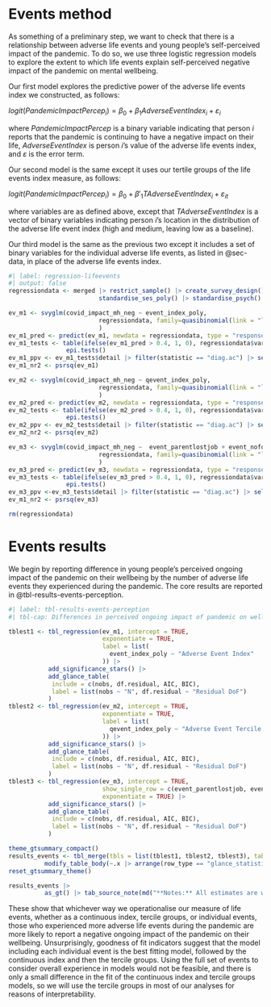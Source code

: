 # Events method

As something of a preliminary step, we want to check that there is a relationship between adverse life events and young people's self-perceived impact of the pandemic. To do so, we use three logistic regression models to explore the extent to which life events explain self-perceived negative impact of the pandemic on mental wellbeing.

Our first model explores the predictive power of the adverse life events index we constructed, as follows:

$logit(PandemicImpactPercep_{i}) = \beta_0 + \beta_{1} AdverseEventIndex_{i} + \varepsilon_{i}$

where $PandemicImpactPercep$ is a binary variable indicating that person $i$ reports that the pandemic is continuing to have a negative impact on their life, $AdverseEventIndex$ is person $i$’s value of the adverse life events index, and $\varepsilon$ is the error term.

Our second model is the same except it uses our tertile groups of the life events index measure, as follows:

$logit(PandemicImpactPercep_{i}) = \beta_0 + \beta'_{1} TAdverseEventIndex_{i} + \varepsilon_{it}$

where variables are as defined above, except that $TAdverseEventIndex$ is a vector of binary variables indicating person $i$’s location in the distribution of the adverse life event index (high and medium, leaving low as a baseline).

Our third model is the same as the previous two except it includes a set of binary variables for the individual adverse life events, as listed in @sec-data, in place of the adverse life events index.
```r
#| label: regression-lifeevents
#| output: false
regressiondata <- merged |> restrict_sample() |> create_survey_design() |>
                         standardise_ses_poly() |> standardise_psych() |> standardise_event_index_poly() |> create_qses_groups() |> create_qevent_groups()

ev_m1 <- svyglm(covid_impact_mh_neg ~ event_index_poly,
                         regressiondata, family=quasibinomial(link = "logit")
                         )
ev_m1_pred <- predict(ev_m1, newdata = regressiondata, type = "response")
ev_m1_tests <- table(ifelse(ev_m1_pred > 0.4, 1, 0), regressiondata$variables$covid_impact_mh_neg) |>
                epi.tests()
ev_m1_ppv <- ev_m1_tests$detail |> filter(statistic == "diag.ac") |> select(est) |> round(digits = 2) |> as.numeric()
ev_m1_nr2 <- psrsq(ev_m1)

ev_m2 <- svyglm(covid_impact_mh_neg ~ qevent_index_poly,
                         regressiondata, family=quasibinomial(link = "logit")
                         )
ev_m2_pred <- predict(ev_m2, newdata = regressiondata, type = "response")
ev_m2_tests <- table(ifelse(ev_m2_pred > 0.4, 1, 0), regressiondata$variables$covid_impact_mh_neg) |>
                epi.tests()
ev_m2_ppv <- ev_m2_tests$detail |> filter(statistic == "diag.ac") |> select(est) |> round(digits = 2) |> as.numeric()
ev_m2_nr2 <- psrsq(ev_m2)

ev_m3 <- svyglm(covid_impact_mh_neg ~  event_parentlostjob + event_nofood + event_nobills + event_seriousill + event_familydied + event_arguewithparents + event_arguebetweenparents + event_movehouse + event_parentsseparated,
                         regressiondata, family=quasibinomial(link = "logit")
                         )
ev_m3_pred <- predict(ev_m3, newdata = regressiondata, type = "response")
ev_m3_tests <- table(ifelse(ev_m3_pred > 0.4, 1, 0), regressiondata$variables$covid_impact_mh_neg) |>
                epi.tests()
ev_m3_ppv <-ev_m3_tests$detail |> filter(statistic == "diag.ac") |> select(est) |> round(digits = 2) |> as.numeric()
ev_m1_nr2 <- psrsq(ev_m3)

rm(regressiondata)
```

# Events results

We begin by reporting difference in young people's perceived ongoing impact of the pandemic on their wellbeing by the number of adverse life events they experienced during the pandemic. The core results are reported in @tbl-results-events-perception.
```r
#| label: tbl-results-events-perception
#| tbl-cap: Differences in perceived ongoing impact of pandemic on wellbeing by number of adverse life events experienced during pandemic

tblest1 <- tbl_regression(ev_m1, intercept = TRUE,
                          exponentiate = TRUE,
                          label = list(
                            event_index_poly ~ "Adverse Event Index"
                          )) |>
           add_significance_stars() |>
           add_glance_table(
            include = c(nobs, df.residual, AIC, BIC),
            label = list(nobs ~ "N", df.residual ~ "Residual DoF")
           )
tblest2 <- tbl_regression(ev_m2, intercept = TRUE,
                          exponentiate = TRUE,
                          label = list(
                            qevent_index_poly ~ "Adverse Event Tercile Groups"
                          )) |>
           add_significance_stars() |>
           add_glance_table(
            include = c(nobs, df.residual, AIC, BIC),
            label = list(nobs ~ "N", df.residual ~ "Residual DoF")
           )
tblest3 <- tbl_regression(ev_m3, intercept = TRUE,
                          show_single_row = c(event_parentlostjob, event_nofood, event_nobills, event_seriousill, event_familydied, event_arguewithparents, event_arguebetweenparents, event_movehouse, event_parentsseparated),
                          exponentiate = TRUE) |>
           add_significance_stars() |>
           add_glance_table(
            include = c(nobs, df.residual, AIC, BIC),
            label = list(nobs ~ "N", df.residual ~ "Residual DoF")
           )

theme_gtsummary_compact()
results_events <- tbl_merge(tbls = list(tblest1, tblest2, tblest3), tab_spanner = c("Event Index", "Tercile Groups", "Individual Events")) |>
          modify_table_body(~.x |> arrange(row_type == "glance_statistic"))
reset_gtsummary_theme()

results_events |>
          as_gt() |> tab_source_note(md("**Notes:** All estimates are weighted and inference accounts for the complex survey design."))
```

These show that whichever way we operationalise our measure of life events, whether as a continuous index, tercile groups, or individual events, those who experienced more adverse life events during the pandemic are more likely to report a negative ongoing impact of the pandemic on their wellbeing. Unsurprisingly, goodness of fit indicators suggest that the model including each individual event is the best fitting model, followed by the continuous index and then the tercile groups. Using the full set of events to consider overall experience in models would not be feasible, and there is only a small difference in the fit of the continuous index and tercile groups models, so we will use the tercile groups in most of our analyses for reasons of interpretability.